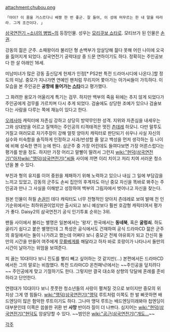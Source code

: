 attachment:chubou.png
 「아아? 이 몸을 거스르다니 배짱 한 번 좋군. 잘 들어, 이 성에 머무르는 한 내 말을 따라라. 그게 조건이다. 」 
[[삼국연전기 ~소녀의 병법~]]의 등장인물. 성우는 [[모리쿠보 쇼타로]].
모티브가 된 인물은 [[손권]].

강동의 젊은 군주. 소패왕이라 불리던 형 손백부가 암살당해 젊다 못해 어린 나이에 오국을 짊어지게 되었다. 삼국연전기 공략대상 중 드문 연하이기도 하다. 정확히는 주인공보다 한 살 아래인 16세.

미남미녀가 많은 강동 출신답게 헌제가 인정[* PS2판 특전 드라마시디에 나온다.]할 정도의 미남. 중모가 지나가면 연예인 팬처럼 무리지어 쫓아가는 아가씨들이 가득하다. 이 모습을 본 주인공은 '''공항에 들어가는 [[스타]]'''라고 평가했다.

그 화려한 용모가 어울리게 특기는 검무. 하지만 백부의 죽음 뒤에는 추지 않게 되었다가 주인공에게 검무를 가르치며 다시 추게 되었다. 검술에도 상당한 조예가 있으나 검술보다는 사람을 다루는 쪽에 재능이 있다고 한다.

[[오레사마]] 캐릭터에 자존심 강하고 상당히 방약무인한 성격. 지위와 자존심을 내세우는 그와 상대방을 어르고 질책하는 주인공의 티격태격은 멋진 [[츤데레]] 하모니. 다만 말투도 거칠고 여러모로 자기주장이 강해 얼핏 양아치 캐릭터로 판단되기 쉬우나 사실 자신의 실수와 미숙함을 솔직하게 인정하고 사과/반성할 줄 알고 백성을 먼저 생각하는 등 나이에 비해 성숙한 면이 눈에 띈다. 삼군주 중 가장 어린데도 들여다보면 가장 어른스럽다는 평가를 받을 정도. 하지만 가장 어리고 말빨이 딸려서 그런지 [[wiki:"현덕(삼국연전기)"아저]][[wiki:"맹덕(삼국연전기)"씨들]] 사이에 끼면 이리 치이고 저리 치여 서러운 청소년을 볼 수 있다. 

부친과 형의 유지를 이어 중원을 제패하기 위해 노력하고 있으나 내심 그 일에 부담감을 느끼고 있었고, 강동의 군주도 손씨 집안의 후계자도 아닌 중모 자신을 똑바로 봐주는 주인공과 만나 그 사실을 이해받고 성장하여 백부의 그림자에서 벗어나고 자신을 찾는다.

원본 인물이 하필 [[손권]]인 데다 캐릭터도 너무 전형적인 양아치 츤데레로 보여 발매 전 인기순위에서는 최하위권이었지만 출시되고 보니 예상보다 훨씬 호감형 캐릭터여서 평가가 좋다. Daisy2의 삼국연전기 공식 인기투표 순위는 3위.

팬들 사이에서 불리는 별명은 일본에서는 '왕자', 한국에서는 '''동네북''', 혹은 '''굴렁쇠'''. 하도 굴리기 쉽다고 붙은 별명인데 그 특성은 공식에서도 건재하여 공식 드라마CD 젊은 군주의 휴일에서는 둘이 나가려고 했는데 어쩌다 보니 중모군 전체 야유회가 되고 간신히 둘만의 시간을 만들어 여주에게 [[무릎베게]]를 해달라고 하자 바로 호랑이가 나타나서 둘만의 시간이 날아가는 위엄을 보여준다. 

피 끓는 10대이다 보니 진도를 빨리 빼고 싶어하는 것 같지만(…) 본편에서든 드라마CD에서든 그의 말로는 비참했다. 특전 드라마CD 온천패닉!에서는 ~~주인공을 덮치려다~~ 주인공에게 맞고 기절하기도 한다. 그렇지만 결국 대소와 상향의 닦달에 혼례를 준비하라고 단언한다.

연령대가 10대이다 보니 풋풋한 청소년들의 사랑이 펼쳐질 것으로 보이지만 중모의 위치상 그게 영 힘들다. [[wiki:"맹덕(삼국연전기)"맹덕]] 루트처럼 이쪽도 한 발 삐끗하면 배드엔딩이 많은 험악한 루트이기도 하다. 그나마 맹덕 루트는 배드엔딩이래봐야 첩엔딩이 대부분인데 이쪽은 씁쓸한 귀환 반 '''사망''' 반이라 질이 더 나쁘다. 심지어는 [[wiki:"현덕(삼국연전기)"현덕]]도 암살당할 수 있다. ~~범인은 [[wiki:"공근(삼국연전기)"개도...]]~~


[[각주]]
